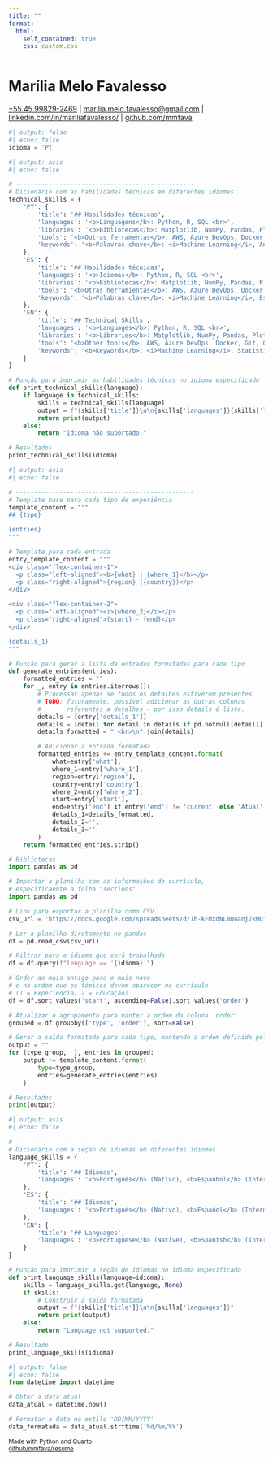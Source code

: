```yaml
---
title: ""
format: 
  html:
    self_contained: true
    css: custom.css
---
```


# Marília Melo Favalesso
<p class="personal-infos">[\+55 45 99829-2469](https://wa.me/message/JUMS7WXLYPCUA1) | [marilia.melo.favalesso@gmail.com](marilia.melo.favalesso@gmail.com) | [linkedin.com/in/mariliafavalesso/](https://www.linkedin.com/in/mariliafavalesso/) | [github.com/mmfava](https://github.com/mmfava)</p>

<!---- Idioma  ------> 
```python
#| output: false
#| echo: false
idioma = 'PT'
```

<!---- Habilidades técnicas  ------> 
```python
#| output: asis
#| echo: false

# -------------------------------------------------
# Dicionário com as habilidades técnicas em diferentes idiomas
technical_skills = {
    'PT': {
        'title': '## Habilidades técnicas',
        'languages': '<b>Linguagens</b>: Python, R, SQL <br>',
        'libraries': '<b>Bibliotecas</b>: Matplotlib, NumPy, Pandas, Plotly, Scikit-learn, Seaborn, Tidymodels, Tidyverse <br>',
        'tools': '<b>Outras ferramentas</b>: AWS, Azure DevOps, Docker, Git, GitHub, Google Cloud, Hadoop, Linux, MLFlow, Quarto <br>',
        'keywords': '<b>Palavras-chave</b>: <i>Machine Learning</i>, Análises Estatísticas, Big Data, CI/CD, Versionamento, EDA, SIG'
    },
    'ES': {
        'title': '## Habilidades técnicas',
        'languages': '<b>Idiomas</b>: Python, R, SQL <br>',
        'libraries': '<b>Bibliotecas</b>: Matplotlib, NumPy, Pandas, Plotly, Scikit-learn, Seaborn, Tidymodels, Tidyverse <br>',
        'tools': '<b>Otras herramientas</b>: AWS, Azure DevOps, Docker, Git, GitHub, Google Cloud, Hadoop, Linux, MLFlow, Quarto <br>',
        'keywords': '<b>Palabras clave</b>: <i>Machine Learning</i>, Estadística, Big Data, CI/CD, Control de versiones, EDA, SIG'
    },
    'EN': {
        'title': '## Technical Skills',
        'languages': '<b>Languages</b>: Python, R, SQL <br>',
        'libraries': '<b>Libraries</b>: Matplotlib, NumPy, Pandas, Plotly, Scikit-learn, Seaborn, Tidymodels, Tidyverse <br>',
        'tools': '<b>Other tools</b>: AWS, Azure DevOps, Docker, Git, GitHub, Google Cloud, Hadoop, Linux, MLFlow, Quarto <br>',
        'keywords': '<b>Keywords</b>: <i>Machine Learning</i>, Statistical Analysis, Big Data, CI/CD, Versioning, Data Preparation and Visualization, GIS'
    }
}

# Função para imprimir as habilidades técnicas no idioma especificado
def print_technical_skills(language):
    if language in technical_skills:
        skills = technical_skills[language]
        output = f"{skills['title']}\n\n{skills['languages']}{skills['libraries']}{skills['tools']}{skills['keywords']}"
        return print(output)
    else:
        return "Idioma não suportado."

# Resultados
print_technical_skills(idioma)
```

<!---- Experiências e educação ------> 

```python
#| output: asis
#| echo: false

# -------------------------------------------------
# Template base para cada tipo de experiência
template_content = """
## {type}

{entries}
"""

# Template para cada entrada
entry_template_content = """
<div class="flex-container-1">
  <p class="left-aligned"><b>{what} | {where_1}</b></p>
  <p class="right-aligned">{region} ({country})</p>
</div>

<div class="flex-container-2">
  <p class="left-aligned"><i>{where_2}</i></p>
  <p class="right-aligned">{start} - {end}</p>
</div>

{details_1}
"""

# Função para gerar a lista de entradas formatadas para cada tipo
def generate_entries(entries):
    formatted_entries = ""
    for _, entry in entries.iterrows():
        # Processar apenas se todos os detalhes estiverem presentes
        # TODO: futuramente, possível adicionar as outras colunas 
        #       referentes a detalhes - por isso details é lista. 
        details = [entry['details_1']]
        details = [detail for detail in details if pd.notnull(detail)]
        details_formatted = " <br>\n".join(details)

        # Adicionar a entrada formatada
        formatted_entries += entry_template_content.format(
            what=entry['what'],
            where_1=entry['where_1'],
            region=entry['region'],
            country=entry['country'],
            where_2=entry['where_2'],
            start=entry['start'],
            end=entry['end'] if entry['end'] != 'current' else 'Atual',
            details_1=details_formatted,
            details_2='',
            details_3=''
        )
    return formatted_entries.strip()

# Bibliotecas
import pandas as pd

# Importar a planilha com as informações do currículo,
# especificaente a folha "sections"
import pandas as pd

# Link para exportar a planilha como CSV
csv_url = 'https://docs.google.com/spreadsheets/d/1h-kFMxdNLBDoanj2kMOimbAMGKqmacwB8Kc_rAcP9Xo/export?format=csv'

# Ler a planilha diretamente no pandas
df = pd.read_csv(csv_url)

# Filtrar para o idioma que será trabalhado
df = df.query(f"lenguage == '{idioma}'")

# Order do mais antigo para o mais novo
# e na ordem que os tópicos devem aparecer no currículo
# (1 = Experiência; 2 = Educação)
df = df.sort_values('start', ascending=False).sort_values('order')

# Atualizar o agrupamento para manter a ordem da coluna 'order'
grouped = df.groupby(['type', 'order'], sort=False)

# Gerar a saída formatada para cada tipo, mantendo a ordem definida pela coluna 'order'
output = ""
for (type_group, _), entries in grouped:
    output += template_content.format(
        type=type_group,
        entries=generate_entries(entries)
    )

# Resultados
print(output)
```


<!---- Idiomas  ------> 

```python
#| output: asis
#| echo: false

# --------------------------------------------------
# Dicionário com a seção de idiomas em diferentes idiomas
language_skills = {
    'PT': {
        'title': '## Idiomas',
        'languages': '<b>Português</b> (Nativo), <b>Espanhol</b> (Intermediário) e <b>Inglês</b> (Intermediário)'
    },
    'ES': {
        'title': '## Idiomas',
        'languages': '<b>Portugués</b> (Nativo), <b>Español</b> (Intermedio) y <b>Inglés</b> (Intermedio)'
    },
    'EN': {
        'title': '## Languages',
        'languages': '<b>Portuguese</b> (Native), <b>Spanish</b> (Intermediate) and <b>English</b> (Intermediate)'
    }
}

# Função para imprimir a seção de idiomas no idioma especificado
def print_language_skills(language=idioma):
    skills = language_skills.get(language, None)
    if skills:
        # Construir a saída formatada
        output = f"{skills['title']}\n\n{skills['languages']}"
        return print(output)
    else:
        return "Language not supported."

# Resultado
print_language_skills(idioma)  
```

<!---- Date/hour  ------> 
```python
#| output: false
#| echo: false
from datetime import datetime

# Obter a data atual
data_atual = datetime.now()

# Formatar a data no estilo 'DD/MM/YYYY'
data_formatada = data_atual.strftime('%d/%m/%Y')
```

<div class="right-aligned"><small>
Made with Python and Quarto <br>
[github/mmfava/resume](https://github.com/mmfava/resume)
 <br>
</small></div>

